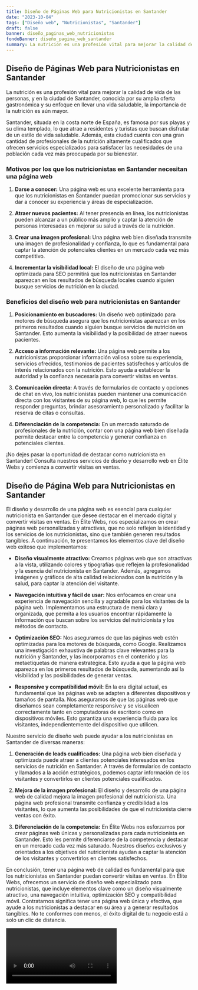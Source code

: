 ```yaml
---
title: Diseño de Páginas Web para Nutricionistas en Santander
date: "2023-10-04"
tags: ["Diseño web", "Nutricionistas", "Santander"]
draft: false
banner: diseño_paginas_web_nutricionistas
fondoBanner: diseño_pagina_web_santander
summary: La nutrición es una profesión vital para mejorar la calidad de vida de las personas, y en la ciudad de Santander, conocida por su amplia oferta gastronómica y su enfoque en llevar una vida saludable, la importancia de la nutrición es aún mayor.
---
```



## Diseño de Páginas Web para Nutricionistas en Santander

La nutrición es una profesión vital para mejorar la calidad de vida de las personas, y en la ciudad de Santander, conocida por su amplia oferta gastronómica y su enfoque en llevar una vida saludable, la importancia de la nutrición es aún mayor.

Santander, situada en la costa norte de España, es famosa por sus playas y su clima templado, lo que atrae a residentes y turistas que buscan disfrutar de un estilo de vida saludable. Además, esta ciudad cuenta con una gran cantidad de profesionales de la nutrición altamente cualificados que ofrecen servicios especializados para satisfacer las necesidades de una población cada vez más preocupada por su bienestar.

### Motivos por los que los nutricionistas en Santander necesitan una página web

1. **Darse a conocer:** Una página web es una excelente herramienta para que los nutricionistas en Santander puedan promocionar sus servicios y dar a conocer su experiencia y áreas de especialización.

2. **Atraer nuevos pacientes:** Al tener presencia en línea, los nutricionistas pueden alcanzar a un público más amplio y captar la atención de personas interesadas en mejorar su salud a través de la nutrición.

3. **Crear una imagen profesional:** Una página web bien diseñada transmite una imagen de profesionalidad y confianza, lo que es fundamental para captar la atención de potenciales clientes en un mercado cada vez más competitivo.

4. **Incrementar la visibilidad local:** El diseño de una página web optimizada para SEO permitirá que los nutricionistas en Santander aparezcan en los resultados de búsqueda locales cuando alguien busque servicios de nutrición en la ciudad.

### Beneficios del diseño web para nutricionistas en Santander

1. **Posicionamiento en buscadores:** Un diseño web optimizado para motores de búsqueda asegura que los nutricionistas aparezcan en los primeros resultados cuando alguien busque servicios de nutrición en Santander. Esto aumenta la visibilidad y la posibilidad de atraer nuevos pacientes.

2. **Acceso a información relevante:** Una página web permite a los nutricionistas proporcionar información valiosa sobre su experiencia, servicios ofrecidos, testimonios de pacientes satisfechos y artículos de interés relacionados con la nutrición. Esto ayuda a establecer la autoridad y la confianza necesaria para convertir visitas en ventas.

3. **Comunicación directa:** A través de formularios de contacto y opciones de chat en vivo, los nutricionistas pueden mantener una comunicación directa con los visitantes de su página web, lo que les permite responder preguntas, brindar asesoramiento personalizado y facilitar la reserva de citas o consultas.

4. **Diferenciación de la competencia:** En un mercado saturado de profesionales de la nutrición, contar con una página web bien diseñada permite destacar entre la competencia y generar confianza en potenciales clientes.

¡No dejes pasar la oportunidad de destacar como nutricionista en Santander! Consulta nuestros servicios de diseño y desarrollo web en Élite Webs y comienza a convertir visitas en ventas.

<GifSeo />

<Cta />

## Diseño de Página Web para Nutricionistas en Santander

El diseño y desarrollo de una página web es esencial para cualquier nutricionista en Santander que desee destacar en el mercado digital y convertir visitas en ventas. En Élite Webs, nos especializamos en crear páginas web personalizadas y atractivas, que no solo reflejen la identidad y los servicios de los nutricionistas, sino que también generen resultados tangibles. A continuación, te presentamos los elementos clave del diseño web exitoso que implementamos:

- **Diseño visualmente atractivo:** Creamos páginas web que son atractivas a la vista, utilizando colores y tipografías que reflejen la profesionalidad y la esencia del nutricionista en Santander. Además, agregamos imágenes y gráficos de alta calidad relacionados con la nutrición y la salud, para captar la atención del visitante.

- **Navegación intuitiva y fácil de usar:** Nos enfocamos en crear una experiencia de navegación sencilla y agradable para los visitantes de la página web. Implementamos una estructura de menú clara y organizada, que permita a los usuarios encontrar rápidamente la información que buscan sobre los servicios del nutricionista y los métodos de contacto.

- **Optimización SEO:** Nos aseguramos de que las páginas web estén optimizadas para los motores de búsqueda, como Google. Realizamos una investigación exhaustiva de palabras clave relevantes para la nutrición y Santander, y las incorporamos en el contenido y las metaetiquetas de manera estratégica. Esto ayuda a que la página web aparezca en los primeros resultados de búsqueda, aumentando así la visibilidad y las posibilidades de generar ventas.

- **Responsive y compatibilidad móvil:** En la era digital actual, es fundamental que las páginas web se adapten a diferentes dispositivos y tamaños de pantalla. Nos aseguramos de que las páginas web que diseñamos sean completamente responsive y se visualicen correctamente tanto en computadoras de escritorio como en dispositivos móviles. Esto garantiza una experiencia fluida para los visitantes, independientemente del dispositivo que utilicen.

Nuestro servicio de diseño web puede ayudar a los nutricionistas en Santander de diversas maneras:

1. **Generación de leads cualificados:** Una página web bien diseñada y optimizada puede atraer a clientes potenciales interesados en los servicios de nutrición en Santander. A través de formularios de contacto y llamados a la acción estratégicos, podemos captar información de los visitantes y convertirlos en clientes potenciales cualificados.

2. **Mejora de la imagen profesional:** El diseño y desarrollo de una página web de calidad mejora la imagen profesional del nutricionista. Una página web profesional transmite confianza y credibilidad a los visitantes, lo que aumenta las posibilidades de que el nutricionista cierre ventas con éxito.

3. **Diferenciación de la competencia:** En Élite Webs nos esforzamos por crear páginas web únicas y personalizadas para cada nutricionista en Santander. Esto les permite diferenciarse de la competencia y destacar en un mercado cada vez más saturado. Nuestros diseños exclusivos y orientados a los objetivos del nutricionista ayudan a captar la atención de los visitantes y convertirlos en clientes satisfechos.

En conclusión, tener una página web de calidad es fundamental para que los nutricionistas en Santander puedan convertir visitas en ventas. En Élite Webs, ofrecemos un servicio de diseño web especializado para nutricionistas, que incluye elementos clave como un diseño visualmente atractivo, una navegación intuitiva, optimización SEO y compatibilidad móvil. Contratarnos significa tener una página web única y efectiva, que ayude a los nutricionistas a destacar en su área y a generar resultados tangibles. No te conformes con menos, el éxito digital de tu negocio está a solo un clic de distancia.

<Video />

<CtaBot job="Nutricionistas" city="Santander" />

<Gmaps query="Santander+españa+maps" />
